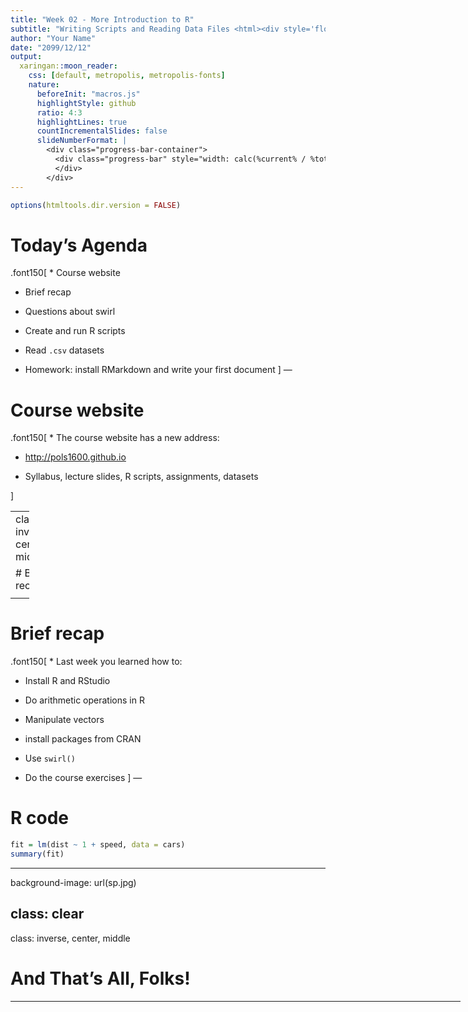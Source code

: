 ```yaml
---
title: "Week 02 - More Introduction to R"
subtitle: "Writing Scripts and Reading Data Files <html><div style='float:left'></div><hr color='#EB811B' size=1px width=800px></html>"
author: "Your Name"
date: "2099/12/12"
output: 
  xaringan::moon_reader:
    css: [default, metropolis, metropolis-fonts]
    nature: 
      beforeInit: "macros.js"
      highlightStyle: github
      ratio: 4:3
      highlightLines: true
      countIncrementalSlides: false
      slideNumberFormat: |
        <div class="progress-bar-container">
          <div class="progress-bar" style="width: calc(%current% / %total% * 100%);">
          </div>
        </div>
---
```


```r
options(htmltools.dir.version = FALSE)
```

<style>

.remark-slide-number {
  position: inherit;
}

.remark-slide-number .progress-bar-container {
  position: absolute;
  bottom: 0;
  height: 6px;
  display: block;
  left: 0;
  right: 0;
}

.remark-slide-number .progress-bar {
  height: 100%;
  background-color: #EB811B;
}

.orange {
  color: #EB811B;
}
</style>

# Today's Agenda

.font150[
* Course website

* Brief recap

* Questions about swirl

* Create and run R scripts

* Read `.csv` datasets

* Homework: install RMarkdown and write your first document
]
---

# Course website

.font150[
* The course website has a new address:

* <http://pols1600.github.io>

* Syllabus, lecture slides, R scripts, assignments, datasets

]

---
class: inverse, center, middle

# Brief recap

<html><div style='float:left'></div><hr color='#EB811B' size=1px width=720px></html> 

---

# Brief recap

.font150[
* Last week you learned how to:

  - Install R and RStudio
    
  - Do arithmetic operations in R

  - Manipulate vectors

  - install packages from CRAN

  - Use `swirl()`
  
  - Do the course exercises
]
---

# R code

```r
fit = lm(dist ~ 1 + speed, data = cars)
summary(fit)
```

---

background-image: url(sp.jpg)

class: clear
---

class: inverse, center, middle

# And That's All, Folks!

<html><div style='float:left'></div><hr color='#EB811B' size=1px width=720px></html> 